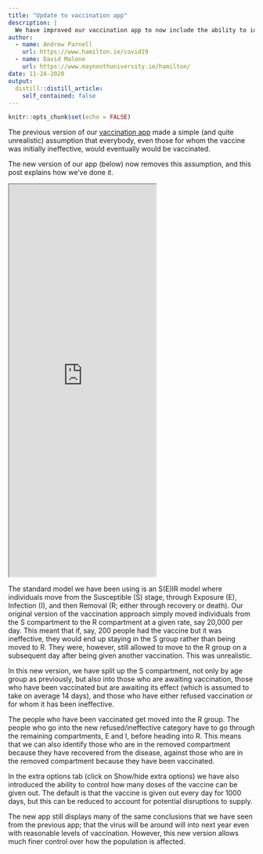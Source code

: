 ```yaml
---
title: "Update to vaccination app"
description: |
  We have improved our vaccination app to now include the ability to identify those who have recovered from the disease and those who have been vaccinated
author:
  - name: Andrew Parnell
    url: https://www.hamilton.ie/covid19
  - name: David Malone
    url: https://www.maynoothuniversity.ie/hamilton/  
date: 11-24-2020
output:
  distill::distill_article:
    self_contained: false
---
```



```r
knitr::opts_chunk$set(echo = FALSE)
```

The previous version of our [vaccination app](https://www.hamilton.ie/covid19/posts/2020-11-05-vaccination-planning-for-2021/) made a simple (and quite unrealistic) assumption that everybody, even those for whom the vaccine was initially ineffective, would eventually would be vaccinated. 

The new version of our app (below) now removes this assumption, and this post explains how we've done it.

<iframe src="https://rstudioserver.hamilton.ie:3838/users/aparnell/SEIR_vaxx/" class="l-screen-inset shaded" height = "800px"></iframe>

The standard model we have been using is an S(E)IR model where individuals move from the Susceptible (S) stage, through Exposure (E), Infection (I), and then Removal (R; either through recovery or death). Our original version of the vaccination approach simply moved individuals from the S compartment to the R compartment at a given rate, say 20,000 per day. This meant that if, say, 200 people had the vaccine but it was ineffective, they would end up staying in the S group rather than being moved to R. They were, however, still allowed to move to the R group on a subsequent day after being given another vaccination. This was unrealistic.

In this new version, we have split up the S compartment, not only by age group as previously, but also into those who are awaiting vaccination, those who have been vaccinated but are awaiting its effect (which is assumed to take on average 14 days), and those who have either refused vaccination or for whom it has been ineffective. 

The people who have been vaccinated get moved into the R group. The people who go into the new refused/ineffective category have to go through the remaining compartments, E and I, before heading into R. This means that we can also identify those who are in the removed compartment because they have recovered from the disease, against those who are in the removed compartment because they have been vaccinated. 

In the extra options tab (click on Show/hide extra options) we have also introduced the ability to control how many doses of the vaccine can be given out. The default is that the vaccine is given out every day for 1000 days, but this can be reduced to account for potential disruptions to supply. 

The new app still displays many of the same conclusions that we have seen from the previous app; that the virus will be around will into next year even with reasonable levels of vaccination. However, this new version allows much finer control over how the population is affected. 
